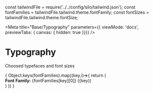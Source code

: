 const tailwindFile = require('../../config/silo/tailwind.json');
const fontFamilies = tailwindFile.tailwind.theme.fontFamily;
const fontSizes = tailwindFile.tailwind.theme.fontSize;

<Meta title="Base/Typography"
parameters={{ viewMode: 'docs', previewTabs: { canvas: { hidden: true }}}}
/>

# Typography
<Subtitle>Choosed typefaces and font sizes</Subtitle>

<div>
{
  Object.keys(fontFamilies).map((key,i)=>{
    return (
      <div key={key}>
        <Subtitle><b>Font Family:</b> {fontFamilies[key][0]} ({key})</Subtitle>
        <Typeset fontFamily={key} classNamePrefix="text-" fontSizes={fontSizes} />
      </div>
    )
  })
}
</div>
